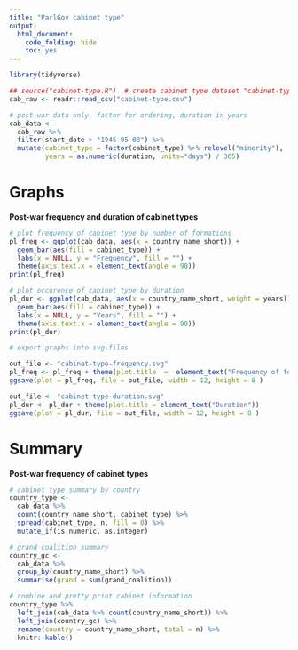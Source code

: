 ```yaml
---
title: "ParlGov cabinet type"
output:
  html_document:
    code_folding: hide
    toc: yes
---
```

<style type="text/css"> <!-- .table { width: auto } ---> </style>

```r
library(tidyverse)

## source("cabinet-type.R")  # create cabinet type dataset "cabinet-type.csv"
cab_raw <- readr::read_csv("cabinet-type.csv")

# post-war data only, factor for ordering, duration in years
cab_data <-
  cab_raw %>%
  filter(start_date > "1945-05-08") %>% 
  mutate(cabinet_type = factor(cabinet_type) %>% relevel("minority"),
         years = as.numeric(duration, units="days") / 365)
```

# Graphs

__Post-war frequency and duration of cabinet types__

```r
# plot frequency of cabinet type by number of formations
pl_freq <- ggplot(cab_data, aes(x = country_name_short)) +
  geom_bar(aes(fill = cabinet_type)) +
  labs(x = NULL, y = "Frequency", fill = "") +
  theme(axis.text.x = element_text(angle = 90))
print(pl_freq)

# plot occurence of cabinet type by duration
pl_dur <- ggplot(cab_data, aes(x = country_name_short, weight = years)) + 
  geom_bar(aes(fill = cabinet_type)) +
  labs(x = NULL, y = "Years", fill = "") +
  theme(axis.text.x = element_text(angle = 90))
print(pl_dur)
```

```r
# export graphs into svg-files

out_file <- "cabinet-type-frequency.svg"
pl_freq <- pl_freq + theme(plot.title  =  element_text("Frequency of formation"))
ggsave(plot = pl_freq, file = out_file, width = 12, height = 8 )

out_file <- "cabinet-type-duration.svg"
pl_dur <- pl_dur + theme(plot.title = element_text("Duration"))
ggsave(plot = pl_dur, file = out_file, width = 12, height = 8 )
```

# Summary

__Post-war frequency of cabinet types__

```r
# cabinet type summary by country
country_type <-
  cab_data %>% 
  count(country_name_short, cabinet_type) %>% 
  spread(cabinet_type, n, fill = 0) %>% 
  mutate_if(is.numeric, as.integer)

# grand coalition summary
country_gc <- 
  cab_data %>% 
  group_by(country_name_short) %>% 
  summarise(grand = sum(grand_coalition))

# combine and pretty print cabinet information
country_type %>%
  left_join(cab_data %>% count(country_name_short)) %>% 
  left_join(country_gc) %>%
  rename(country = country_name_short, total = n) %>% 
  knitr::kable()
```

